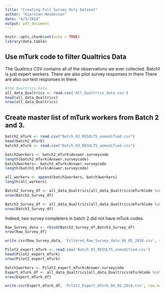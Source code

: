 ```yaml
---
title: "Creating Full Survey Only Dataset"
author: "Kiersten Henderson"
date: "4/5/2018"
output: pdf_document
---
```


```r
knitr::opts_chunk$set(echo = TRUE)
library(data.table)

```

## Use mTurk code to filter Qualtrics Data

The Qualtrics CSV contains all of the observations we ever collected.
Batch1 is just expert workers.
There are also pilot survey responses in there
There are also our test responses in there.

```r
#the Qualtrics Data
all_data_Qualtrics <- read.csv('All_Qualtrics_data.csv')
head(all_data_Qualtrics)
nrow(all_data_Qualtrics)
```

## Create master list of mTurk workers from Batch 2 and 3.


```r
batch2_mTurk <- read.csv("Batch_02_RESULTS_unmodified.csv")
head(batch2_mTurk)
batch3_mTurk <- read.csv("Batch_03_RESULTS_unmodified.csv")
```


```r
batch2workers <- batch2_mTurk$Answer.surveycode
length(batch2_mTurk$Answer.surveycode)
batch3workers<- batch3_mTurk$Answer.surveycode
length(batch3_mTurk$Answer.surveycode)

all_workers <- append(batch2workers, batch3workers)
length(all_workers)
```

```r
Batch2_Survey_df <- all_data_Qualtrics[all_data_Qualtrics$mTurkCode %in% batch2workers,]
nrow(Batch2_Survey_df)
```

```r
Batch3_Survey_df <- all_data_Qualtrics[all_data_Qualtrics$mTurkCode %in% batch3workers,]
nrow(Batch3_Survey_df)
```

Indeed, two survey completers in batch 2 did not have mTurk codes.

```r
Raw_Survey_data <- rbind(Batch2_Survey_df,Batch3_Survey_df)
nrow(Raw_Survey_df)
```

```r
write.csv(Raw_Survey_data, 'Filtered_Raw_Survey_data_04_05_2018.csv', row.names=FALSE)

```


```r
Pilot2_expert_mTurk <- read.csv('Batch_01_RESULTS_unmodified.csv')
head(Pilot2_expert_mTurk)
nrow(Pilot2_expert_mTurk)
```

```r
batch1workers <- Pilot2_expert_mTurk$Answer.surveycode
Expert_mTurk_df <- all_data_Qualtrics[all_data_Qualtrics$mTurkCode %in% batch1workers,]
nrow(Expert_mTurk_df)
```

```r
write.csv(Expert_mTurk_df, 'Pilot2_Expert_mTurk_04_05_2018.csv', row.names=FALSE)
```








